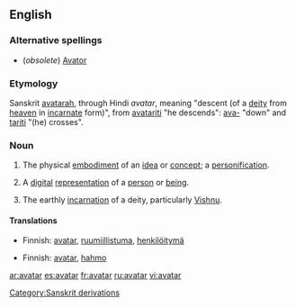 ==English==

===Alternative spellings===
* (''obsolete'') [[Avator]]

===Etymology===
Sanskrit [[avatarah]], through Hindi ''avatar'', meaning "descent (of a [[deity]] from [[heaven]] in [[incarnate]] form)", from [[avatariti]] "he descends": [[ava-]] "down" and [[tariti]] "(he) crosses".

===Noun===
{{en-noun}}

# The physical [[embodiment]] of an [[idea]] or [[concept]]; a [[personification]].
# {{computing}} A [[digital]] [[representation]] of a [[person]] or [[being]].
# {{context|hinduism}} The earthly [[incarnation]] of a deity, particularly [[Vishnu]].

====Translations====
{{trans-top|The physical embodiment of an idea or concept; a personification}}
*Finnish: [[avatar]], [[ruumiillistuma]], [[henkilöitymä]]
{{trans-mid}}
{{trans-bottom}}

{{trans-top|A digital representation of a person or being}}
*Finnish: [[avatar]], [[hahmo]]
{{trans-mid}}
{{trans-bottom}}

{{trans-top|The earthly incarnation of a deity, particularly Vishnu}}
{{trans-mid}}
{{trans-bottom}}

[[Category:Sanskrit derivations]]

[[ar:avatar]]
[[es:avatar]]
[[fr:avatar]]
[[ru:avatar]]
[[vi:avatar]]